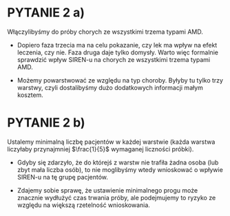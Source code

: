 # PYTANIE 2 a)

\textcolor{red}{DECYZJA:} 

Włączylibyśmy do próby chorych ze wszystkimi trzema typami AMD.

\textcolor{red}{DLACZEGO?}

- Dopiero faza trzecia ma na celu pokazanie, czy lek ma wpływ na efekt leczenia, czy nie. Faza druga daje tylko domysły. Warto więc formalnie sprawdzić wpływ SIREN-u na chorych ze wszystkimi trzema typami AMD.

- Możemy powarstwować ze względu na typ choroby. Byłyby tu tylko trzy warstwy, czyli dostalibyśmy dużo dodatkowych informacji małym kosztem.

# PYTANIE 2 b)

\textcolor{red}{DECYZJA:} 

Ustalemy minimalną liczbę pacjentów w każdej warstwie (każda warstwa liczyłaby przynajmniej $\frac{1}{5}$ wymaganej liczności próbki).

\textcolor{red}{DLACZEGO?}

- Gdyby się zdarzyło, że do którejś z warstw nie trafiła żadna osoba (lub zbyt mała liczba osób), to nie moglibyśmy wtedy wnioskować o wpływie SIREN-u na tę grupę pacjentów.

- Zdajemy sobie sprawę, że ustawienie minimalnego progu może znacznie wydłużyć czas trwania próby, ale podejmujemy to ryzyko ze względu na większą rzetelność wnioskowania.
